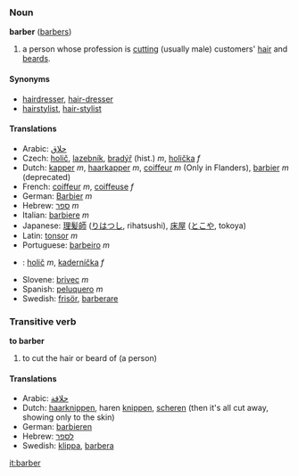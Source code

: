===Noun===
'''barber''' ([[barbers]])

# a person whose profession is [[cut]]ting (usually male) customers' [[hair]] and [[beard]]s.

====Synonyms====
*[[hairdresser]], [[hair-dresser]]
*[[hairstylist]], [[hair-stylist]]

==== Translations ====
*Arabic: [[حلاق]]
*Czech: [[holič]], [[lazebník]], [[bradýř]] (hist.) ''m'',  [[holička]] ''f''
*Dutch: [[kapper]] ''m'', [[haarkapper]] ''m'', [[coiffeur]] ''m'' (Only in Flanders), [[barbier]] ''m'' (deprecated)
*French: [[coiffeur]] ''m'', [[coiffeuse]] ''f''
*German: [[Barbier]] ''m''
*Hebrew: [[ספר]] ''m''
*Italian: [[barbiere]] ''m''
*Japanese: [[理髪師]] ([[りはつし]], rihatsushi), [[床屋]] ([[とこや]], tokoya)
*Latin: [[tonsor]] ''m''
*Portuguese: [[barbeiro]] ''m''
*{{sk}}: [[holič#Slovak|holič]] ''m'', [[kaderníčka]] ''f''
*Slovene: [[brivec]] ''m''
*Spanish: [[peluquero]] ''m''
*Swedish: [[frisör]], [[barberare]]

===Transitive verb===
'''to barber'''

# to cut the hair or beard of (a person)

====Translations====
*Arabic: [[حلاقة]]
*Dutch: [[haarknippen]], haren [[knippen]], [[scheren]] (then it's all cut away, showing only to the skin)
*German: [[barbieren]]
*Hebrew: [[לספר]]
*Swedish: [[klippa]], [[barbera]]

[[it:barber]]